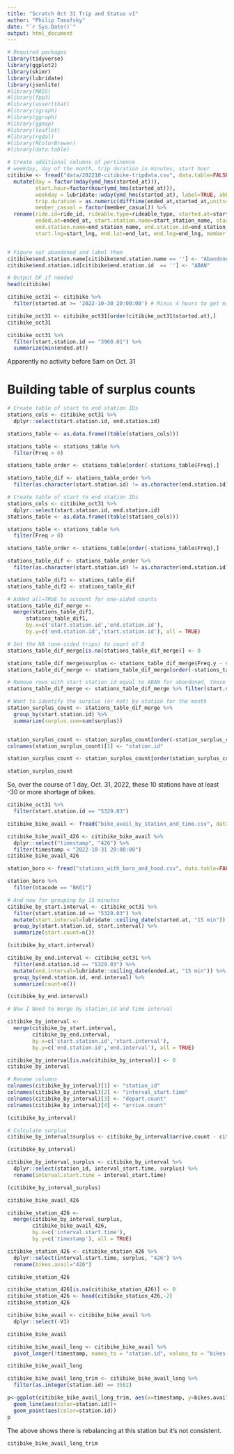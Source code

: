 ```yaml
---
title: "Scratch Oct 31 Trip and Status v1"
author: "Philip Tanofsky"
date: "`r Sys.Date()`"
output: html_document
---
```



```r
# Required packages
library(tidyverse)
library(ggplot2)
library(skimr)
library(lubridate)
library(jsonlite)
#library(MASS)
#library(fpp3)
#library(assertthat)
#library(igraph)
#library(ggraph)
#library(ggmap)
#library(leaflet)
#library(rgdal)
#library(RColorBrewer)
#library(data.table)
```

```r
# Create additional columns of pertinence
# weekday, day of the month, trip duration in minutes, start hour
citibike <- fread("data/202210-citibike-tripdata.csv", data.table=FALSE, check.names=TRUE) %>%
  mutate(day = factor(mday(ymd_hms(started_at))),
         start.hour=factor(hour(ymd_hms(started_at))),
         weekday = lubridate::wday(ymd_hms(started_at), label=TRUE, abbr=TRUE),
         trip.duration = as.numeric(difftime(ended_at,started_at,units="mins")),
         member_casual = factor(member_casual)) %>%
  rename(ride.id=ride_id, rideable.type=rideable_type, started.at=started_at,
         ended.at=ended_at, start.station.name=start_station_name, start.station.id=start_station_id,
         end.station.name=end_station_name, end.station.id=end_station_id, start.lat=start_lat,
         start.lng=start_lng, end.lat=end_lat, end.lng=end_lng, member.casual=member_casual)


# Figure out abandoned and label them
citibike$end.station.name[citibike$end.station.name == ''] <- "Abandoned"
citibike$end.station.id[citibike$end.station.id  == ''] <- "ABAN"

# Output DF if needed
head(citibike)
```

```r
citibike_oct31 <- citibike %>%
  filter(started.at >= '2022-10-30 20:00:00') # Minus 4 hours to get midnight of Oct. 31
```

```r
citibike_oct31 <- citibike_oct31[order(citibike_oct31$started.at),]
citibike_oct31
```

```r
citibike_oct31 %>%
  filter(start.station.id == "3960.01") %>%
  summarize(min(ended.at))
```

Apparently no activity before 5am on Oct. 31

# Building table of surplus counts

```r
# Create table of start to end station IDs
stations_cols <- citibike_oct31 %>%
  dplyr::select(start.station.id, end.station.id)

stations_table <- as.data.frame((table(stations_cols)))

stations_table <- stations_table %>%
  filter(Freq > 0)

stations_table_order <- stations_table[order(-stations_table$Freq),]

stations_table_dif <- stations_table_order %>%
  filter(as.character(start.station.id) != as.character(end.station.id))

# Create table of start to end station IDs
stations_cols <- citibike_oct31 %>%
  dplyr::select(start.station.id, end.station.id)
stations_table <- as.data.frame((table(stations_cols)))

stations_table <- stations_table %>%
  filter(Freq > 0)

stations_table_order <- stations_table[order(-stations_table$Freq),]

stations_table_dif <- stations_table_order %>%
  filter(as.character(start.station.id) != as.character(end.station.id))

stations_table_dif1 <- stations_table_dif
stations_table_dif2 <- stations_table_dif

# Added all=TRUE to account for one-sided counts
stations_table_dif_merge <- 
  merge(stations_table_dif1, 
      stations_table_dif1, 
      by.x=c('start.station.id','end.station.id'), 
      by.y=c('end.station.id','start.station.id'), all = TRUE)

# Set the NA (one-sided trips) to count of 0
stations_table_dif_merge[is.na(stations_table_dif_merge)] <- 0

stations_table_dif_merge$surplus <- stations_table_dif_merge$Freq.y - stations_table_dif_merge$Freq.x
stations_table_dif_merge <- stations_table_dif_merge[order(-stations_table_dif_merge$surplus),]

# Remove rows with start station id equal to ABAN for abandoned, those are a result of the merge all=TRUE and should not exist
stations_table_dif_merge <- stations_table_dif_merge %>% filter(start.station.id != 'ABAN')

# Want to identify the surplus (or not) by station for the month
station_surplus_count <- stations_table_dif_merge %>%
  group_by(start.station.id) %>%
  summarize(surplus.sum=sum(surplus))


station_surplus_count <- station_surplus_count[order(-station_surplus_count$surplus.sum),]
colnames(station_surplus_count)[1] <- "station.id"
```




```r
station_surplus_count <- station_surplus_count[order(station_surplus_count$surplus.sum),]
```

```r
station_surplus_count
```

So, over the course of 1 day, Oct. 31, 2022, these 10 stations have at least -30 or more shortage of bikes.

```r
citibike_oct31 %>%
  filter(start.station.id == "5329.03")
```

```r
citibike_bike_avail <- fread("bike_avail_by_station_and_time.csv", data.table=FALSE, check.names=FALSE)
```

```r
citibike_bike_avail_426 <- citibike_bike_avail %>%
  dplyr::select("timestamp", "426") %>%
  filter(timestamp < "2022-10-31 20:00:00")
citibike_bike_avail_426
```

```r
station_boro <- fread("stations_with_boro_and_hood.csv", data.table=FALSE, check.names=FALSE)
```

```r
station_boro %>%
  filter(ntacode == "BK61")
```

```r
# And now for grouping by 15 minutes
citibike_by_start.interval <- citibike_oct31 %>%
  filter(start.station.id == "5329.03") %>%
  mutate(start.interval=lubridate::ceiling_date(started.at, "15 min")) %>%
  group_by(start.station.id, start.interval) %>%
  summarize(start.count=n())

(citibike_by_start.interval)
```

```r
citibike_by_end.interval <- citibike_oct31 %>%
  filter(end.station.id == "5329.03") %>%
  mutate(end.interval=lubridate::ceiling_date(ended.at, "15 min")) %>%
  group_by(end.station.id, end.interval) %>%
  summarize(count=n())

(citibike_by_end.interval)
```

```r
# Now I Need to merge by station_id and time interval

citibike_by_interval <- 
  merge(citibike_by_start.interval, 
        citibike_by_end.interval, 
        by.x=c('start.station.id','start.interval'), 
        by.y=c('end.station.id','end.interval'), all = TRUE)
```

```r
citibike_by_interval[is.na(citibike_by_interval)] <- 0
citibike_by_interval
```

```r
# Rename columns
colnames(citibike_by_interval)[1] <- "station_id"
colnames(citibike_by_interval)[2] <- "interval_start.time"
colnames(citibike_by_interval)[3] <- "depart.count"
colnames(citibike_by_interval)[4] <- "arrive.count"

(citibike_by_interval)
```

```r
# Calculate surplus
citibike_by_interval$surplus <- citibike_by_interval$arrive.count - citibike_by_interval$depart.count

(citibike_by_interval)
```

```r
citibike_by_interval_surplus <- citibike_by_interval %>%
  dplyr::select(station_id, interval_start.time, surplus) %>%
  rename(interval.start.time = interval_start.time)

(citibike_by_interval_surplus)
```

```r
citibike_bike_avail_426
```

```r

citibike_station_426 <- 
  merge(citibike_by_interval_surplus, 
        citibike_bike_avail_426, 
        by.x=c('interval.start.time'), 
        by.y=c('timestamp'), all = TRUE)
```

```r
citibike_station_426 <- citibike_station_426 %>%
  dplyr::select(interval.start.time, surplus, "426") %>%
  rename(bikes.avail="426")

citibike_station_426
```

```r
citibike_station_426[is.na(citibike_station_426)] <- 0
citibike_station_426 <- head(citibike_station_426,-2)
citibike_station_426
```

```r
citibike_bike_avail <- citibike_bike_avail %>%
  dplyr::select(-V1)
```

```r
citibike_bike_avail
```

```r
citibike_bike_avail_long <- citibike_bike_avail %>%
  pivot_longer(!timestamp, names_to = "station.id", values_to = "bikes.avail")

citibike_bike_avail_long
```

```r
citibike_bike_avail_long_trim <- citibike_bike_avail_long %>%
  filter(as.integer(station.id) == 3582)
```

```r
p<-ggplot(citibike_bike_avail_long_trim, aes(x=timestamp, y=bikes.avail, group=station.id)) +
  geom_line(aes(color=station.id))+
  geom_point(aes(color=station.id))
p
```

The above shows there is rebalancing at this station but it's not consistent.

```r
citibike_bike_avail_long_trim
```

```r

```

```r

```

```r

```

```r

```

```r

```

```r

```

```r

```

```r

```

```r

```

```r

```

```r

```

```r

```

```r

```

```r

```

```r

```

```r

```